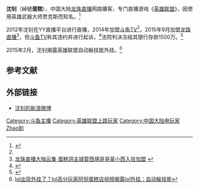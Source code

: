 {{NoteTA
| G1=Games
| 1 = zh-cn:武器大师;zh-tw:武器達人
}}
{{Infobox person
| 前綴尊稱 =
| 姓名 = 沈钊
| 後綴尊稱 =
| 圖像 =
| 圖像大小 =
| 圖像替代 =
| 圖像說明 =
| 原文名 =
| 語系 =
| 羅馬拼音 =
| 本名 =
| 英文名 =
| 字 =
| 號 =
| 出生名 =
| 出生日期 = 
| 出生地 = {{CHN}}
| 受洗 =
| 失蹤日期 =
| 失蹤地 =
| 失蹤情況 =
| 死亡日期 =
| 死亡地 =
| 死因 =
| 遺體發現地 =
| 墓地 =
| 墓地坐標 =
| 紀念建築 =
| 居住地 =
| 國籍 = {{PRC}}
| 籍貫 =
| 別名 =
| 種族 = 
| 語言 = [[漢語|漢語]]
| 公民權 =
| 教育程度 =
| 母校 =
| 職業 = 职业解说
| 别名 = 蛋糕、阿倪蛋糕店、机智的蛋糕
| 活躍時期 =
| 僱主 =
| 組織 =
| 機構 =
| 知名原因 =
| 知名作品 =
| 風格 =
| 受影響於 =
| 影響於 =
| 家鄉 =
| 薪金 =
| 淨資產 =
| 身高 =
| 體重 =
| 髮色 =
| 瞳色 =
| 三圍 =
| 電視節目 =
| 頭銜 =
| 頭銜時期 =
| 前任 =
| 繼任 =
| 政黨 =
| 政治運動 =
| 競爭者 =
| 董事會 =
| 宗教信仰 =
| 宗派 =
| 刑事起訴 =
| 刑事處罰 =
| 刑事狀況 =
| 配偶 =
| 伴侶 =
| 子女 =
| 父母 =
| 親屬 =
| 呼號 =
| 獲獎 =
| 簽名 =
| 簽名大小 =
| 簽名替代 =
| module =
}}

'''沈钊'''（綽號'''蛋糕'''），中国大陆[[龙珠直播|龙珠直播]]网路播客，专门直播游戏《[[英雄联盟|英雄联盟]]》，因使用英雄武器大师贾克斯而知名。<ref name="A">{{Cite web|title=《英雄联盟LOL》斗鱼TV主播蛋糕介绍|url=http://www.wj001.com/news/game/2014-12-04/381418.html|publisher=武进新闻网|accessdate=2014-12-04}}{{Dead link|date=2018年9月 |bot=InternetArchiveBot |fix-attempted=yes }}</ref>

2012年沈钊在YY直播平台进行直播，2014年加盟[[斗鱼TV|斗鱼TV]]<ref name="A" />，2015年9月加盟[[龙珠直播|龙珠直播]]<ref>[http://gz.ifeng.com/mingqi/detail_2015_09/09/4328658_0.shtml 龙珠直播大咖云集 蛋糕洞主城管西靖哥哥翠小西入驻加盟] {{webarchive|url=https://web.archive.org/web/20160304191442/http://gz.ifeng.com/mingqi/detail_2015_09/09/4328658_0.shtml |date=2016-03-04 }}</ref>，但[[斗鱼TV|斗鱼TV]]称其违约并进行起诉，<ref>{{Cite web |url=http://mt.sohu.com/20150915/n421186004.shtml |title=斗鱼TV起诉蛋糕等多名主播 lol小智：不起诉为何关我直播间 |accessdate=2016-01-04 |archive-date=2015-11-19 |archive-url=https://web.archive.org/web/20151119034000/http://mt.sohu.com/20150915/n421186004.shtml |dead-url=no }}</ref>法院判决冻结其银行存款1500万。<ref>{{Cite web |url=http://www.chinaz.com/game/lol/2015/1001/453267.shtml?qq-pf-to=pcqq.c2c |title=斗鱼起诉后续：洞主蛋糕4800万财产被冻结！ |access-date=2016-01-04 |archive-url=https://web.archive.org/web/20160605220045/http://www.chinaz.com/game/lol/2015/1001/453267.shtml?qq-pf-to=pcqq.c2c |archive-date=2016-06-05 |dead-url=yes }}</ref>

2015年2月，沈钊揭露英雄联盟自动躲技能外挂。<ref>[http://www.wj001.com/news/game/2015-02-28/484556.html lol出现外挂了？lol高分玩家阿倪蛋糕店视频揭露lol外挂：自动躲技能]{{Dead link|date=2018年9月 |bot=InternetArchiveBot |fix-attempted=yes }}</ref>

== 参考文献 ==
{{reflist}}

==外部链接==
*[http://www.weibo.com/u/5451013129?is_hot=1 沈钊的新浪微博]

{{DEFAULTSORT:S}}
[[Category:斗鱼主播|Category:斗鱼主播]]
[[Category:英雄联盟上路玩家|Category:英雄联盟上路玩家]]
[[Category:中国大陆电玩家|Category:中国大陆电玩家]]
[[Category:沈姓|Zhao釗]]